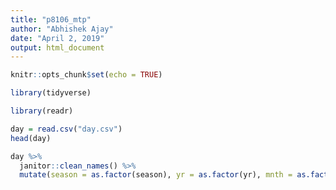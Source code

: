 ```yaml
---
title: "p8106_mtp"
author: "Abhishek Ajay"
date: "April 2, 2019"
output: html_document
---
```


```r
knitr::opts_chunk$set(echo = TRUE)

library(tidyverse)
```

```r
library(readr)

day = read.csv("day.csv")
head(day)
```

```r

day %>% 
  janitor::clean_names() %>% 
  mutate(season = as.factor(season), yr = as.factor(yr), mnth = as.factor(mnth), holiday = as.factor(holiday), weekday = as.factor(weekday), workingday = as.factor(workingday),)
```

